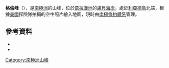 {{coord|66|46|S|67|24|W|source:GNIS|display=title}}

'''格倫峰'''（{{lang-en|Glen Peak}}），是[[南極洲|南極洲]]的山峰，位於[[葛拉漢地|葛拉漢地]]的[[盧貝海岸|盧貝海岸]]，處於[[利亞德島|利亞德島]]北端，根據[[美國|美國]]探險隊拍攝的空中照片繪入地圖，現時由[[南極條約體系|南極條約體系]]管理。

==參考資料==
*{{cite gnis | type = antarid | id = 5742| name = Glen Peak | accessdate = 2012-04-26}}
*{{usgs-gazetteer|id=5742}}

{{DEFAULTSORT:Glen Peak}}
[[Category:南極洲山峰|Category:南極洲山峰]]


{{LoubetCoast-geo-stub}}
